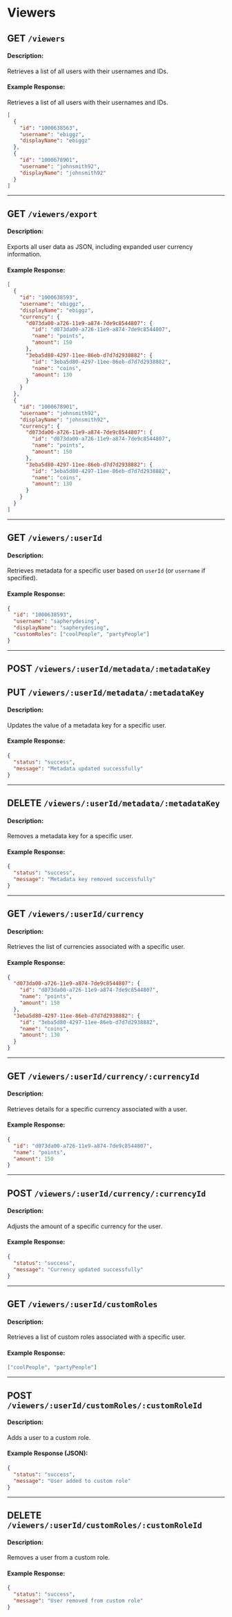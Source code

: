 # Viewers

## **GET** `/viewers`

#### Description:

Retrieves a list of all users with their usernames and IDs.

#### Example Response:

Retrieves a list of all users with their usernames and IDs.

```json
[
  {
    "id": "1000638563",
    "username": "ebiggz",
    "displayName": "ebiggz"
  },
  {
    "id": "1000678901",
    "username": "johnsmith92",
    "displayName": "johnsmith92"
  }
]
```

---

## **GET** `/viewers/export`

#### Description:

Exports all user data as JSON, including expanded user currency information.

#### Example Response:

```json
[
  {
    "id": "1000638593",
    "username": "ebiggz",
    "displayName": "ebiggz",
    "currency": {
      "d073da00-a726-11e9-a874-7de9c8544807": {
        "id": "d073da00-a726-11e9-a874-7de9c8544807",
        "name": "points",
        "amount": 150
      },
      "3eba5d80-4297-11ee-86eb-d7d7d2938882": {
        "id": "3eba5d80-4297-11ee-86eb-d7d7d2938882",
        "name": "coins",
        "amount": 130
      }
    }
  },
  {
    "id": "1000678901",
    "username": "johnsmith92",
    "displayName": "johnsmith92",
    "currency": {
      "d073da00-a726-11e9-a874-7de9c8544807": {
        "id": "d073da00-a726-11e9-a874-7de9c8544807",
        "name": "points",
        "amount": 150
      },
      "3eba5d80-4297-11ee-86eb-d7d7d2938882": {
        "id": "3eba5d80-4297-11ee-86eb-d7d7d2938882",
        "name": "coins",
        "amount": 130
      }
    }
  }
]
```

---

## **GET** `/viewers/:userId`

#### Description:

Retrieves metadata for a specific user based on `userId` (or `username` if specified).

#### Example Response:

```json
{
  "id": "1000638593",
  "username": "sapherydesing",
  "displayName": "sapherydesing",
  "customRoles": ["coolPeople", "partyPeople"]
}
```

---

## **POST** `/viewers/:userId/metadata/:metadataKey`

## **PUT** `/viewers/:userId/metadata/:metadataKey`

#### Description:

Updates the value of a metadata key for a specific user.

#### Example Response:

```json
{
  "status": "success",
  "message": "Metadata updated successfully"
}
```

---

## **DELETE** `/viewers/:userId/metadata/:metadataKey`

#### Description:

Removes a metadata key for a specific user.

#### Example Response:

```json
{
  "status": "success",
  "message": "Metadata key removed successfully"
}
```

---

## **GET** `/viewers/:userId/currency`

#### Description:

Retrieves the list of currencies associated with a specific user.

#### Example Response:

```json
{
  "d073da00-a726-11e9-a874-7de9c8544807": {
    "id": "d073da00-a726-11e9-a874-7de9c8544807",
    "name": "points",
    "amount": 150
  },
  "3eba5d80-4297-11ee-86eb-d7d7d2938882": {
    "id": "3eba5d80-4297-11ee-86eb-d7d7d2938882",
    "name": "coins",
    "amount": 130
  }
}
```

---

## **GET** `/viewers/:userId/currency/:currencyId`

#### Description:

Retrieves details for a specific currency associated with a user.

#### Example Response:

```json
{
  "id": "d073da00-a726-11e9-a874-7de9c8544807",
  "name": "points",
  "amount": 150
}
```

---

## **POST** `/viewers/:userId/currency/:currencyId`

#### Description:

Adjusts the amount of a specific currency for the user.

#### Example Response:

```json
{
  "status": "success",
  "message": "Currency updated successfully"
}
```

---

## **GET** `/viewers/:userId/customRoles`

#### Description:

Retrieves a list of custom roles associated with a specific user.

#### Example Response:

```json
["coolPeople", "partyPeople"]
```

---

## **POST** `/viewers/:userId/customRoles/:customRoleId`

#### Description:

Adds a user to a custom role.

#### Example Response (JSON):

```json
{
  "status": "success",
  "message": "User added to custom role"
}
```

---

## **DELETE** `/viewers/:userId/customRoles/:customRoleId`

#### Description:

Removes a user from a custom role.

#### Example Response:

```json
{
  "status": "success",
  "message": "User removed from custom role"
}
```

